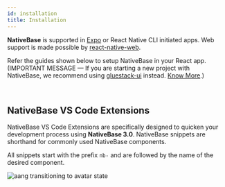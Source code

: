 ```yaml
---
id: installation
title: Installation
---
```



**NativeBase** is supported in [Expo](https://docs.expo.dev/get-started/installation/) or React Native CLI initiated apps. Web support is made possible by [react-native-web](https://necolas.github.io/react-native-web/).

Refer the guides shown below to setup NativeBase in your React app.
(IMPORTANT MESSAGE — If you are starting a new project with NativeBase, we recommend using [gluestack-ui](https://ui.gluestack.io/) instead. [Know More](https://nativebase.io/blogs/road-ahead-with-gluestack-ui).)

<Box>
  <Box mt="4" mb="8">
    <InstallationTiles />
  </Box>
</Box>

<br />

## NativeBase VS Code Extensions

NativeBase VS Code Extensions are specifically designed to quicken your development process using **NativeBase 3.0**.
NativeBase snippets are shorthand for commonly used NativeBase components.

All snippets start with the prefix `nb-` and are followed by the name of the desired component.

<AspectRatio ratio={1.7} w="100%" maxW="1056">
  <Image
    resizeMode="contain"
    source={{ uri: "https://cdn.nativebase.io/NativeBaseSnippet.gif" }}
    alt="aang transitioning to avatar state"
  />
</AspectRatio>

